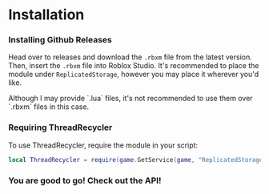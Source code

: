 
# Installation

<Steps>

### Installing Github Releases

Head over to releases and download the `.rbxm` file from the latest version. Then, insert the `.rbxm` file into Roblox Studio. 
<Callout type="info">
    It's recommended to place the module under `ReplicatedStorage`, however you may place it wherever you'd like. 
</Callout>

<Callout type="warning">
    Although I may provide `.lua` files, it's not recommended to use them over `.rbxm` files in this case.
</Callout>

### Requiring ThreadRecycler

To use ThreadRecycler, require the module in your script:
```lua copy filename="client-or-server" {1}
local ThreadRecycler = require(game.GetService(game, "ReplicatedStorage").ThreadRecycler) -- p.s. .GetService is faster; Never knew that huh?
```
### You are good to go! Check out the API!

</Steps>
